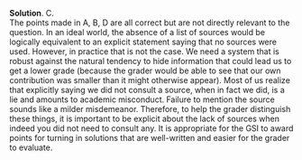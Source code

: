 
\color{blue}

**Solution**. C.\
The points made in A, B, D are all correct but are not directly relevant to the question. In an ideal world, the absence of a list of sources would be logically equivalent to an explicit statement saying that no sources were used. However, in practice that is not the case. We need a system that is robust against the natural tendency to hide information that could lead us to get a lower grade (because the grader would be able to see that our own contribution was smaller than it might otherwise appear). Most of us realize that explicitly saying we did not consult a source, when in fact we did, is a lie and amounts to academic misconduct. Failure to mention the source sounds like a milder misdemeanor. Therefore, to help the grader distinguish these things, it is important to be explicit about the lack of sources when indeed you did not need to consult any. It is appropriate for the GSI to award points for turning in solutions that are well-written and easier for the grader to evaluate.

\color{black}

